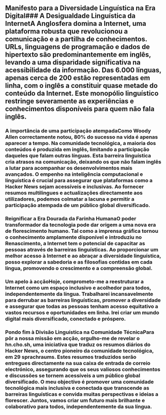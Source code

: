 
<Steps>

## Manifesto para a Diversidade Linguística na Era Digital### A Desigualdade Linguística da InternetA Anglosfera domina a Internet, uma plataforma robusta que revolucionou a comunicação e a partilha de conhecimentos. URLs, linguagens de programação e dados de hipertexto são predominantemente em inglês, levando a uma disparidade significativa na acessibilidade da informação. Das 6.000 línguas, apenas cerca de 200 estão representadas em linha, com o inglês a constituir quase metade do conteúdo da Internet. Este monopólio linguístico restringe severamente as experiências e conhecimentos disponíveis para quem não fala inglês.

### A importância de uma participação atempadaComo Woody Allen correctamente notou, 80% do sucesso na vida é apenas aparecer a tempo. Na comunidade tecnológica, a maioria dos conteúdos é produzida em inglês, limitando a participação daqueles que falam outras línguas. Esta barreira linguística cria atrasos na comunicação, deixando os que não falam inglês a lutar para acompanhar os desenvolvimentos mais avançados. O empenho na inteligência computacional e linguística é crucial para assegurar que plataformas como a Hacker News sejam acessíveis e inclusivas. Ao fornecer resumos multilingues e actualizações directamente aos utilizadores, podemos colmatar a lacuna e permitir a participação atempada de um público global diversificado.

### Reignificar a Era Dourada da Farinha HumanaO poder transformador da tecnologia pode dar origem a uma nova era de florescimento humano. Tal como a imprensa gráfica tornou o conhecimento amplamente disponível e introduziu no Renascimento, a Internet tem o potencial de capacitar as pessoas através de barreiras linguísticas. Ao proporcionar um melhor acesso à Internet e ao abraçar a diversidade linguística, posso explorar a sabedoria e as filosofias contidas em cada língua, promovendo o crescimento e a compreensão global.

### Um apelo à acçãoHoje, comprometo-me a reestruturar a Internet como um espaço inclusivo e acolhedor para todos, independentemente da língua. Trabalharei incansavelmente para derrubar as barreiras linguísticas, promover a diversidade e assegurar que todas as pessoas tenham acesso equitativo a vastos recursos e oportunidades em linha. Irei criar um mundo digital mais diversificado, conectado e próspero.

### Pondo fim à Divisão Linguística na Comunidade TécnicaPara pôr a nossa missão em acção, orgulho-me de revelar o hn.cho.sh, uma iniciativa que traduz os resumos diários do Hacker News, o centro pioneiro da comunidade tecnológica, em 29 sprachraums. Estes resumos traduzidos serão entregues directamente na sua caixa de entrada de correio electrónico, assegurando que os seus valiosos conhecimentos e discussões se tornem acessíveis a um público global diversificado. O meu objectivo é promover uma comunidade tecnológica mais inclusiva e conectada que transcende as barreiras linguísticas e convida muitas perspectivas e ideias a florescer. Juntos, vamos criar um futuro mais brilhante e colaborativo para todos, independentemente da sua língua.

</Steps>
